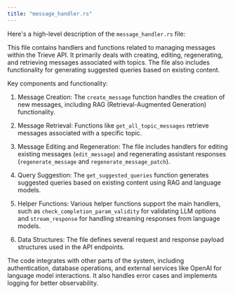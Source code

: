 ```yaml
---
title: "message_handler.rs"
---
```


Here's a high-level description of the `message_handler.rs` file:

This file contains handlers and functions related to managing messages within the Trieve API. It primarily deals with creating, editing, regenerating, and retrieving messages associated with topics. The file also includes functionality for generating suggested queries based on existing content.

Key components and functionality:

1. Message Creation: The `create_message` function handles the creation of new messages, including RAG (Retrieval-Augmented Generation) functionality.

2. Message Retrieval: Functions like `get_all_topic_messages` retrieve messages associated with a specific topic.

3. Message Editing and Regeneration: The file includes handlers for editing existing messages (`edit_message`) and regenerating assistant responses (`regenerate_message` and `regenerate_message_patch`).

4. Query Suggestion: The `get_suggested_queries` function generates suggested queries based on existing content using RAG and language models.

5. Helper Functions: Various helper functions support the main handlers, such as `check_completion_param_validity` for validating LLM options and `stream_response` for handling streaming responses from language models.

6. Data Structures: The file defines several request and response payload structures used in the API endpoints.

The code integrates with other parts of the system, including authentication, database operations, and external services like OpenAI for language model interactions. It also handles error cases and implements logging for better observability.